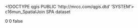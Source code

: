 <!DOCTYPE qgis PUBLIC 'http://mrcc.com/qgis.dtd' 'SYSTEM'>
<qgis version="3.36.3-Maidenhead">
  <identifier>c16mun_SpatialJoin</identifier>
  <parentidentifier></parentidentifier>
  <language>SPA</language>
  <type>dataset</type>
  <title>c16mun_SpatialJoin</title>
  <abstract></abstract>
  <links/>
  <dates/>
  <fees></fees>
  <encoding></encoding>
  <crs>
    <spatialrefsys nativeFormat="Wkt">
      <wkt></wkt>
      <proj4></proj4>
      <srsid>0</srsid>
      <srid>0</srid>
      <authid></authid>
      <description></description>
      <projectionacronym></projectionacronym>
      <ellipsoidacronym></ellipsoidacronym>
      <geographicflag>false</geographicflag>
    </spatialrefsys>
  </crs>
  <extent/>
</qgis>
